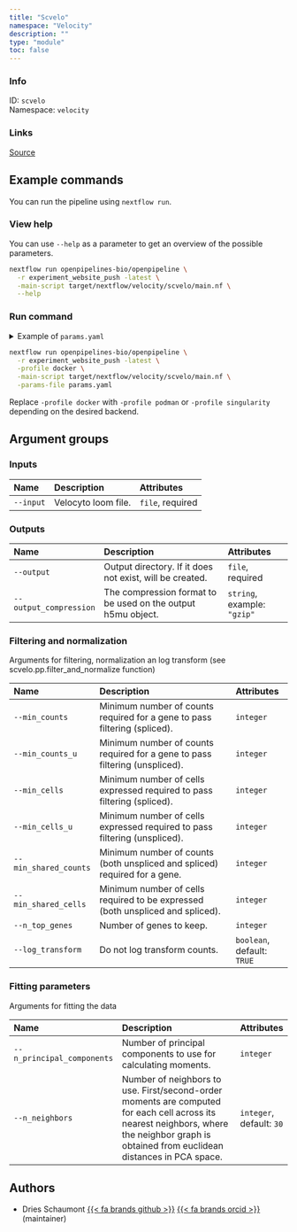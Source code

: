 ```yaml
---
title: "Scvelo"
namespace: "Velocity"
description: ""
type: "module"
toc: false
---
```


::: {.column-margin}

### Info

ID: `scvelo`  
Namespace: `velocity`

### Links
[Source](https://github.com/openpipelines-bio/openpipeline/blob/experiment_website_push/src/velocity/scvelo){.btn-action .btn-sm .btn-info .btn role="button"}

:::



## Example commands

You can run the pipeline using `nextflow run`.

### View help

You can use `--help` as a parameter to get an overview of the possible parameters.

```bash
nextflow run openpipelines-bio/openpipeline \
  -r experiment_website_push -latest \
  -main-script target/nextflow/velocity/scvelo/main.nf \
  --help
```

### Run command

<details>
<summary>Example of `params.yaml`</summary>
```yaml

```
</details>

```bash
nextflow run openpipelines-bio/openpipeline \
  -r experiment_website_push -latest \
  -profile docker \
  -main-script target/nextflow/velocity/scvelo/main.nf \
  -params-file params.yaml
```

:::{.callout-note}
Replace `-profile docker` with `-profile podman` or `-profile singularity` depending on the desired backend.
:::

## Argument groups

### Inputs

|Name      |Description         |Attributes       |
|:---------|:-------------------|:----------------|
|`--input` |Velocyto loom file. |`file`, required |


### Outputs

|Name                   |Description                                                  |Attributes                  |
|:----------------------|:------------------------------------------------------------|:---------------------------|
|`--output`             |Output directory. If it does not exist, will be created.     |`file`, required            |
|`--output_compression` |The compression format to be used on the output h5mu object. |`string`, example: `"gzip"` |


### Filtering and normalization

Arguments for filtering, normalization an log transform (see scvelo.pp.filter_and_normalize function)


|Name                  |Description                                                                    |Attributes                 |
|:---------------------|:------------------------------------------------------------------------------|:--------------------------|
|`--min_counts`        |Minimum number of counts required for a gene to pass filtering (spliced).      |`integer`                  |
|`--min_counts_u`      |Minimum number of counts required for a gene to pass filtering (unspliced).    |`integer`                  |
|`--min_cells`         |Minimum number of cells expressed required to pass filtering (spliced).        |`integer`                  |
|`--min_cells_u`       |Minimum number of cells expressed required to pass filtering (unspliced).      |`integer`                  |
|`--min_shared_counts` |Minimum number of counts (both unspliced and spliced) required for a gene.     |`integer`                  |
|`--min_shared_cells`  |Minimum number of cells required to be expressed (both unspliced and spliced). |`integer`                  |
|`--n_top_genes`       |Number of genes to keep.                                                       |`integer`                  |
|`--log_transform`     |Do not log transform counts.                                                   |`boolean`, default: `TRUE` |


### Fitting parameters

Arguments for fitting the data


|Name                       |Description                                                                                                                                                                                 |Attributes               |
|:--------------------------|:-------------------------------------------------------------------------------------------------------------------------------------------------------------------------------------------|:------------------------|
|`--n_principal_components` |Number of principal components to use for calculating moments.                                                                                                                              |`integer`                |
|`--n_neighbors`            |Number of neighbors to use. First/second-order moments are computed for each cell across its nearest neighbors, where the neighbor graph is obtained from euclidean distances in PCA space. |`integer`, default: `30` |

## Authors

  * Dries Schaumont [{{< fa brands github >}}](https://github.com/DriesSchaumont) [{{< fa brands orcid >}}](https://orcid.org/0000-0002-4389-0440) (maintainer)
